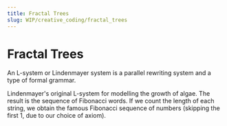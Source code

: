 ```yaml
---
title: Fractal Trees
slug: WIP/creative_coding/fractal_trees
---
```



# Fractal Trees

<Suspense>
  <Preview />
</Suspense>

An L-system or Lindenmayer system is a parallel rewriting system and a type of formal grammar.

Lindenmayer's original L-system for modelling the growth of algae. The result is the sequence of Fibonacci words. If we count the length of each string, we obtain the famous Fibonacci sequence of numbers (skipping the first 1, due to our choice of axiom).
